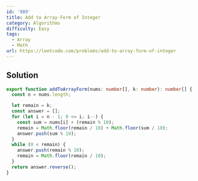 ```yaml
---
id: '989'
title: Add to Array-Form of Integer
category: Algorithms
difficulty: Easy
tags:
  - Array
  - Math
url: https://leetcode.com/problems/add-to-array-form-of-integer
---
```


## Solution

```typescript showLineNumbers
export function addToArrayForm(nums: number[], k: number): number[] {
  const n = nums.length;

  let remain = k;
  const answer = [];
  for (let i = n - 1; 0 <= i; i--) {
    const sum = nums[i] + (remain % 10);
    remain = Math.floor(remain / 10) + Math.floor(sum / 10);
    answer.push(sum % 10);
  }
  while (0 < remain) {
    answer.push(remain % 10);
    remain = Math.floor(remain / 10);
  }
  return answer.reverse();
}
```
